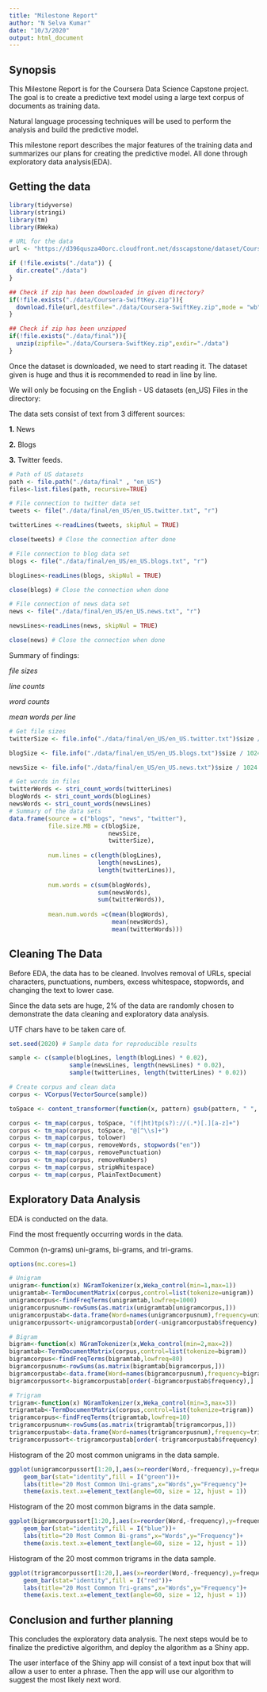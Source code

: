 ```yaml
---
title: "Milestone Report"
author: "N Selva Kumar"
date: "10/3/2020"
output: html_document
---
```


## Synopsis

This Milestone Report is for the Coursera Data Science Capstone project. The goal is to create a predictive text model using a large text corpus of documents as training data. 

Natural language processing techniques will be used to perform the analysis and build the predictive model.

This milestone report describes the major features of the training data and summarizes our plans for creating the predictive model. All done through exploratory data analysis(EDA).

## Getting the data

```r
library(tidyverse)
library(stringi)
library(tm)
library(RWeka)
```

``` r

# URL for the data
url <- "https://d396qusza40orc.cloudfront.net/dsscapstone/dataset/Coursera-SwiftKey.zip"

if (!file.exists("./data")) {
  dir.create("./data")
}

## Check if zip has been downloaded in given directory?
if(!file.exists("./data/Coursera-SwiftKey.zip")){
  download.file(url,destfile="./data/Coursera-SwiftKey.zip",mode = "wb")
}

## Check if zip has been unzipped
if(!file.exists("./data/final")){
  unzip(zipfile="./data/Coursera-SwiftKey.zip",exdir="./data")
}

```
Once the dataset is downloaded, we need to  start reading it. The dataset given is huge and thus it is recommended to read in line by line. 

We will only be focusing on the English - US datasets (en_US) 
Files in the directory:

The data sets consist of text from 3 different sources:

__1.__ News 

__2.__ Blogs  

__3.__ Twitter feeds. 



```r
# Path of US datasets
path <- file.path("./data/final" , "en_US")
files<-list.files(path, recursive=TRUE)

# File connection to twitter data set
tweets <- file("./data/final/en_US/en_US.twitter.txt", "r") 

twitterLines <-readLines(tweets, skipNul = TRUE)

close(tweets) # Close the connection after done 

# File connection to blog data set
blogs <- file("./data/final/en_US/en_US.blogs.txt", "r") 

blogLines<-readLines(blogs, skipNul = TRUE)

close(blogs) # Close the connection when done

# File connection of news data set
news <- file("./data/final/en_US/en_US.news.txt", "r") 

newsLines<-readLines(news, skipNul = TRUE)

close(news) # Close the connection when done
```


Summary of findings:

*file sizes* 

*line counts*

*word counts*

*mean words per line*

```r
# Get file sizes
twitterSize <- file.info("./data/final/en_US/en_US.twitter.txt")$size / 1024 ^ 2

blogSize <- file.info("./data/final/en_US/en_US.blogs.txt")$size / 1024 ^ 2

newsSize <- file.info("./data/final/en_US/en_US.news.txt")$size / 1024 ^ 2

# Get words in files
twitterWords <- stri_count_words(twitterLines)
blogWords <- stri_count_words(blogLines)
newsWords <- stri_count_words(newsLines)
# Summary of the data sets
data.frame(source = c("blogs", "news", "twitter"),
           file.size.MB = c(blogSize, 
                            newsSize, 
                            twitterSize),
           
           num.lines = c(length(blogLines), 
                         length(newsLines), 
                         length(twitterLines)),
           
           num.words = c(sum(blogWords), 
                         sum(newsWords), 
                         sum(twitterWords)),
           
           mean.num.words =c(mean(blogWords), 
                             mean(newsWords), 
                             mean(twitterWords)))
```

## Cleaning The Data
Before EDA, the data has to be cleaned. 
Involves removal of URLs, special characters, punctuations, numbers, excess whitespace, stopwords, and changing the text to lower case. 

Since the data sets are huge, 2% of the data are randomly chosen to demonstrate the data cleaning and exploratory data analysis.

UTF chars have to be taken care of.

```r
set.seed(2020) # Sample data for reproducible results

sample <- c(sample(blogLines, length(blogLines) * 0.02),
                 sample(newsLines, length(newsLines) * 0.02),
                 sample(twitterLines, length(twitterLines) * 0.02))

# Create corpus and clean data
corpus <- VCorpus(VectorSource(sample))

toSpace <- content_transformer(function(x, pattern) gsub(pattern, " ", x))

corpus <- tm_map(corpus, toSpace, "(f|ht)tp(s?)://(.*)[.][a-z]+")
corpus <- tm_map(corpus, toSpace, "@[^\\s]+")
corpus <- tm_map(corpus, tolower)
corpus <- tm_map(corpus, removeWords, stopwords("en"))
corpus <- tm_map(corpus, removePunctuation)
corpus <- tm_map(corpus, removeNumbers)
corpus <- tm_map(corpus, stripWhitespace)
corpus <- tm_map(corpus, PlainTextDocument)
```


## Exploratory Data Analysis

EDA is conducted on the data. 

Find the most frequently occurring words in the data. 

Common (n-grams) uni-grams, bi-grams, and tri-grams.

```r

options(mc.cores=1)

# Unigram
unigram<-function(x) NGramTokenizer(x,Weka_control(min=1,max=1))
unigramtab<-TermDocumentMatrix(corpus,control=list(tokenize=unigram))
unigramcorpus<-findFreqTerms(unigramtab,lowfreq=1000)
unigramcorpusnum<-rowSums(as.matrix(unigramtab[unigramcorpus,]))
unigramcorpustab<-data.frame(Word=names(unigramcorpusnum),frequency=unigramcorpusnum)
unigramcorpussort<-unigramcorpustab[order(-unigramcorpustab$frequency),]

# Bigram
bigram<-function(x) NGramTokenizer(x,Weka_control(min=2,max=2))
bigramtab<-TermDocumentMatrix(corpus,control=list(tokenize=bigram))
bigramcorpus<-findFreqTerms(bigramtab,lowfreq=80)
bigramcorpusnum<-rowSums(as.matrix(bigramtab[bigramcorpus,]))
bigramcorpustab<-data.frame(Word=names(bigramcorpusnum),frequency=bigramcorpusnum)
bigramcorpussort<-bigramcorpustab[order(-bigramcorpustab$frequency),]

# Trigram
trigram<-function(x) NGramTokenizer(x,Weka_control(min=3,max=3))
trigramtab<-TermDocumentMatrix(corpus,control=list(tokenize=trigram))
trigramcorpus<-findFreqTerms(trigramtab,lowfreq=10)
trigramcorpusnum<-rowSums(as.matrix(trigramtab[trigramcorpus,]))
trigramcorpustab<-data.frame(Word=names(trigramcorpusnum),frequency=trigramcorpusnum)
trigramcorpussort<-trigramcorpustab[order(-trigramcorpustab$frequency),]


```

Histogram of the 20 most common unigrams in the data sample.

```r
ggplot(unigramcorpussort[1:20,],aes(x=reorder(Word,-frequency),y=frequency))+
    geom_bar(stat="identity",fill = I("green"))+
    labs(title="20 Most Common Uni-grams",x="Words",y="Frequency")+
    theme(axis.text.x=element_text(angle=60, size = 12, hjust = 1))

```

Histogram of the 20 most common bigrams in the data sample.

```r
ggplot(bigramcorpussort[1:20,],aes(x=reorder(Word,-frequency),y=frequency))+
    geom_bar(stat="identity",fill = I("blue"))+
    labs(title="20 Most Common Bi-grams",x="Words",y="Frequency")+
    theme(axis.text.x=element_text(angle=60, size = 12, hjust = 1))
```

Histogram of the 20 most common trigrams in the data sample.
```r
ggplot(trigramcorpussort[1:20,],aes(x=reorder(Word,-frequency),y=frequency))+
    geom_bar(stat="identity",fill = I("red"))+
    labs(title="20 Most Common Tri-grams",x="Words",y="Frequency")+
    theme(axis.text.x=element_text(angle=60, size = 12, hjust = 1))
```

## Conclusion and further planning
This concludes the exploratory data analysis. The next steps would be to finalize the predictive algorithm, and deploy the algorithm as a Shiny app.


The user interface of the Shiny app will consist of a text input box that will allow a user to enter a phrase. Then the app will use our algorithm to suggest the most likely next word. 
